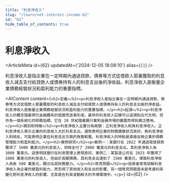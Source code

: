 ```yaml
---
title: "利息淨收入"
slug: "/learn/net-interest-income-62"
id: "62"
hide_table_of_contents: true
---
```



# 利息淨收入

<ArticleMeta id={62} updatedAt={'2024-12-05 18:08:10'} alias={`[]`} />
<div className='border-solid border-b border-t-0 my-4 border-[var(--ifm-color-gray-300)]' />

利息淨收入是指企業在一定時期內通過貸款、債券等方式從借款人那裏獲取的利息收入減去支付給貸款人或債券持有人的利息支出後的淨收益。利息淨收入是衡量企業債務經營狀況和盈利能力的重要指標。

<AIContent content={`<h2>定義</h2><p>利息淨收入是指企業在一定時期內通過貸款、債券等方式從借款人那裏獲取的利息收入減去支付給貸款人或債券持有人的利息支出後的淨收益。利息淨收入是衡量企業債務經營狀況和盈利能力的重要指標。</p><h2>起源</h2><p>利息淨收入的概念隨着現代金融體系的發展而逐漸形成。最早的利息收入記錄可以追溯到古代文明，但作為一個系統化的財務指標，它在 20 世紀隨着銀行業和金融市場的擴展而得到廣泛應用。</p><h2>類別和特徵</h2><p>利息淨收入主要分為兩類：正利息淨收入和負利息淨收入。正利息淨收入表示企業的利息收入大於利息支出，通常表明企業的財務健康狀況良好。負利息淨收入則相反，可能表明企業在利息支出方面的負擔較重。利息淨收入的特點是直接反映企業的債務管理能力和盈利能力。</p><h2>案例研究</h2><p>案例一：某銀行在 2022 年通過發放貸款獲得了 5000 萬美元的利息收入，同時支付了 2000 萬美元的利息支出，其利息淨收入為 3000 萬美元。這表明該銀行在利息管理上表現良好。案例二：某製造公司在 2023 年獲得了 1000 萬美元的利息收入，但由於高額債務，其利息支出達到了 1500 萬美元，導致利息淨收入為負 500 萬美元，顯示出其財務壓力。</p><h2>常見問題</h2><p>投資者常常誤解利息淨收入為企業的總盈利能力，而忽視了其他收入和支出的影響。另一個常見問題是未能考慮利率變化對利息淨收入的影響，尤其是在利率波動較大的市場環境中。</p>`} id={62} />
